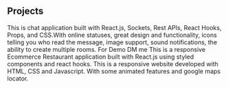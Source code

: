 ## Projects

<ProjectCard title="Real-Time Chat App" link="https://chat-app-guzutech.netlify.app/" bg="linear-gradient(to right, #800080 0%, #0000ff 100%)">
This is chat application built with React.js, Sockets, Rest APIs, React Hooks, Props, and CSS.With online statuses, great design and functionality, 
icons telling you who read the message, 
image support, sound notifications, the ability to create multiple rooms. For Demo DM me
</ProjectCard>

<ProjectCard title="Snack Center" link="https://ricoguzu.github.io/Snack-Center/" bg="linear-gradient(to right, #513518 0%, #cc6d0d 100%)">
This is a responsive Ecommerce Restaurant application built with React.js using styled components and react hooks.
</ProjectCard>

<ProjectCard title="Handyman Job Request" link="https://ricoguzu.github.io/handyman-job-request/" bg="linear-gradient(to right, #D4145A 0%, #FBB03B 100%)">
This is a responsive website developed with HTML, CSS and Javascript. With some animated features and google maps locator.
</ProjectCard>